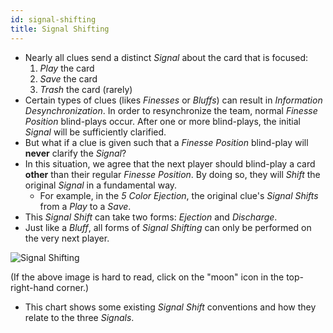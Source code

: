 ```yaml
---
id: signal-shifting
title: Signal Shifting
---
```


- Nearly all clues send a distinct _Signal_ about the card that is focused:
  1. _Play_ the card
  1. _Save_ the card
  1. _Trash_ the card (rarely)
- Certain types of clues (likes _Finesses_ or _Bluffs_) can result in _Information Desynchronization_. In order to resynchronize the team, normal _Finesse Position_ blind-plays occur. After one or more blind-plays, the initial _Signal_ will be sufficiently clarified.
- But what if a clue is given such that a _Finesse Position_ blind-play will **never** clarify the _Signal_?
- In this situation, we agree that the next player should blind-play a card **other** than their regular _Finesse Position_. By doing so, they will _Shift_ the original _Signal_ in a fundamental way.
  - For example, in the _5 Color Ejection_, the original clue's _Signal Shifts_ from a _Play_ to a _Save_.
- This _Signal Shift_ can take two forms: _Ejection_ and _Discharge_.
- Just like a *Bluff*, all forms of *Signal Shifting* can only be performed on the very next player.

![Signal Shifting](/img/extras/signal-shifting.png)

(If the above image is hard to read, click on the "moon" icon in the top-right-hand corner.)

- This chart shows some existing _Signal Shift_ conventions and how they relate to the three _Signals_.
